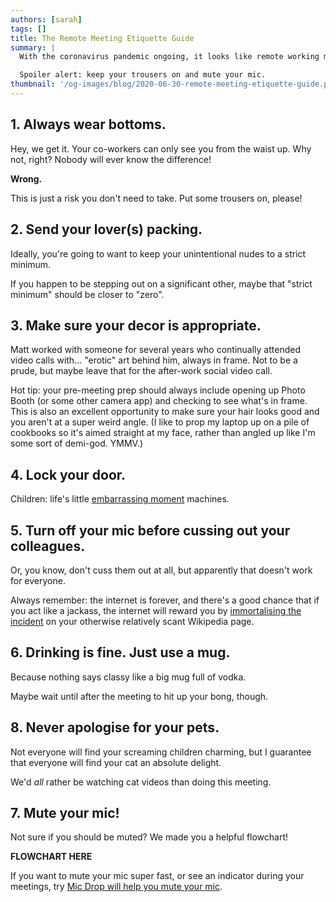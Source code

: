 ```yaml
---
authors: [sarah]
tags: []
title: The Remote Meeting Etiquette Guide
summary: |
  With the coronavirus pandemic ongoing, it looks like remote working may be here to stay—which means lots and lots of Zoom meetings. Since video calling is our new normal, it's time we had an etiquette guide for our post-COVID world.

  Spoiler alert: keep your trousers on and mute your mic.
thumbnail: '/og-images/blog/2020-06-30-remote-meeting-etiquette-guide.png'
---
```



<DecorativeImage
  alt="Mic Drop's preferences pane, showing a custom hotkey recorder."
  image="remote-meeting-etiquette-guide.png"
/>

## 1. Always wear bottoms.

Hey, we get it. Your co-workers can only see you from the waist up. Why not, right? Nobody will ever know the difference!

**Wrong.**

<Tweet tweetLink="https://twitter.com/grahamorama/status/1255108155182329859" />

This is just a risk you don't need to take. Put some trousers on, please!

## 2. Send your lover(s) packing.

Ideally, you're going to want to keep your unintentional nudes to a strict minimum.

<Tweet tweetLink="https://twitter.com/nandorvila/status/1255223788402290694" />

If you happen to be stepping out on a significant other, maybe that "strict minimum" should be closer to "zero".

## 3. Make sure your decor is appropriate.

Matt worked with someone for several years who continually attended video calls with… "erotic" art behind him, always in frame. Not to be a prude, but maybe leave that for the after-work social video call.

<Tweet tweetLink="https://twitter.com/GarethBarlow/status/1240240077466460162" />

Hot tip: your pre-meeting prep should always include opening up Photo Booth (or some other camera app) and checking to see what's in frame. This is also an excellent opportunity to make sure your hair looks good and you aren't at a super weird angle. (I like to prop my laptop up on a pile of cookbooks so it's aimed straight at my face, rather than angled up like I'm some sort of demi-god. YMMV.)

## 4. Lock your door.

Children: life's little [embarrassing moment](<(https://www.theguardian.com/media/video/2017/mar/10/bbc-correspondent-interrupted-by-his-children-live-on-air-video)>) machines.

<Tweet tweetLink="https://twitter.com/WBJenna/status/1240033400720941058" />

## 5. Turn off your mic before cussing out your colleagues.

Or, you know, don't cuss them out at all, but apparently that doesn't work for everyone.

<Tweet tweetLink="https://twitter.com/kate_day/status/1253020536524939265" />

Always remember: the internet is forever, and there's a good chance that if you act like a jackass, the internet will reward you by [immortalising the incident](https://en.wikipedia.org/wiki/Vaughan_Gething#Zoom_incident) on your otherwise relatively scant Wikipedia page.

## 6. Drinking is fine. Just use a mug.

Because nothing says classy like a big mug full of vodka.

<Tweet tweetLink="https://twitter.com/ZoomFail/status/1242488344623353856" />

Maybe wait until after the meeting to hit up your bong, though.

## 8. Never apologise for your pets.

Not everyone will find your screaming children charming, but I guarantee that everyone will find your cat an absolute delight.

<Tweet tweetLink="https://twitter.com/ruzkin/status/1243295021584924672" />

We'd _all_ rather be watching cat videos than doing this meeting.

## 7. Mute your mic!

<Tweet tweetLink="https://twitter.com/jtkemper\_/status/1244614731622764544" />

Not sure if you should be muted? We made you a helpful flowchart!

**FLOWCHART HERE**

If you want to mute your mic super fast, or see an indicator during your meetings, try [Mic Drop will help you mute your mic](https://getmicdrop.com).
